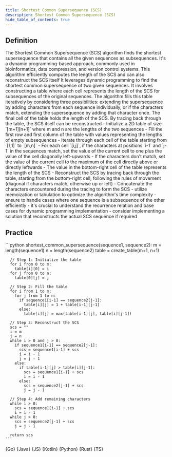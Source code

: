 ```yaml
---
title: Shortest Common Supersequence (SCS)
description: Shortest Common Supersequence (SCS)
hide_table_of_contents: true
---
```





## Definition

<Tabs>
  <TabItem value="definition" label="Definition">
    The Shortest Common Supersequence (SCS) algorithm finds the shortest supersequence that contains all the given sequences as subsequences. It's a dynamic programming-based approach, commonly used in bioinformatics, data compression, and version control systems. This algorithm efficiently computes the length of the SCS and can also reconstruct the SCS itself
  </TabItem>
  <TabItem value="how" label="Explanation">
    It leverages dynamic programming to find the shortest common supersequence of two given sequences. It involves constructing a table where each cell represents the length of the SCS for subsequences of the original sequences. The algorithm fills this table iteratively by considering three possibilities: extending the supersequence by adding characters from each sequence individually, or if the characters match, extending the supersequence by adding that character once. The final cell of the table holds the length of the SCS. By tracing back through the table, the SCS itself can be reconstructed
  </TabItem>
  <TabItem value="guidance" label="Guidance">
    - Initialize a 2D table of size `[m+1][n+1]` where m and n are the lengths of the two sequences
    - Fill the first row and first column of the table with values representing the lengths of empty subsequences
    - Iterate through each cell of the table starting from `[1,1]` to `[m,n]`
    - For each cell `[i,j]`, if the characters at positions `i-1` and `j-1` in the sequences match, set the value of the current cell to one plus the value of the cell diagonally left-upwards
    - If the characters don't match, set the value of the current cell to the maximum of the cell directly above or directly leftwards
    - The value in the bottom-right cell of the table represents the length of the SCS
    - Reconstruct the SCS by tracing back through the table, starting from the bottom-right cell, following the rules of movement (diagonal if characters match, otherwise up or left)
    - Concatenate the characters encountered during the tracing to form the SCS
  </TabItem>
  <TabItem value="tips" label="Tips">
    - utilize memoization or tabulation to optimize the algorithm's time complexity
    - ensure to handle cases where one sequence is a subsequence of the other efficiently
    - it's crucial to understand the recurrence relation and base cases for dynamic programming implementation
    - consider implementing a solution that reconstructs the actual SCS sequence if required
  </TabItem>
</Tabs>

## Practice

<Tabs>
  <TabItem value="practice" label="Practice">
    ```python
    shortest_common_supersequence(sequence1, sequence2):
      m = length(sequence1)
      n = length(sequence2)
      table = create_table(m+1, n+1)

      // Step 1: Initialize the table
      for i from 0 to m:
        table[i][0] = i
      for j from 0 to n:
        table[0][j] = j

      // Step 2: Fill the table
      for i from 1 to m:
        for j from 1 to n:
          if sequence1[i-1] == sequence2[j-1]:
            table[i][j] = 1 + table[i-1][j-1]
          else:
            table[i][j] = max(table[i-1][j], table[i][j-1])

      // Step 3: Reconstruct the SCS
      scs = ""
      i = m
      j = n
      while i > 0 and j > 0:
        if sequence1[i-1] == sequence2[j-1]:
          scs = sequence1[i-1] + scs
          i = i - 1
          j = j - 1
        else:
          if table[i-1][j] > table[i][j-1]:
            scs = sequence1[i-1] + scs
            i = i - 1
          else:
            scs = sequence2[j-1] + scs
            j = j - 1

      // Step 4: Add remaining characters
      while i > 0:
        scs = sequence1[i-1] + scs
        i = i - 1
      while j > 0:
        scs = sequence2[j-1] + scs
        j = j - 1

      return scs
    ```
  </TabItem>
  <TabItem value="solution" label="Solution">
    <Tabs queryString="code">
      <TabItem
        value="go"
        label=""
        attributes={{ title: "Go Lang", className: "code_lang go m" }}
      >
        <CodeBlock language="go">{Go}</CodeBlock>
      </TabItem>
      <TabItem
        value="java"
        label=""
        attributes={{ title: "Java", className: "code_lang java m" }}
      >
        <CodeBlock language="java">{Java}</CodeBlock>
      </TabItem>
      <TabItem
        value="js"
        label=""
        attributes={{ title: "JavaScript", className: "code_lang js m" }}
      >
        <CodeBlock language="js">{JS}</CodeBlock>
      </TabItem>
      <TabItem
        value="kotlin"
        label=""
        attributes={{ title: "Kotlin", className: "code_lang kotlin m" }}
      >
        <CodeBlock language="kotlin">{Kotlin}</CodeBlock>
      </TabItem>
      <TabItem
        value="python"
        label=""
        attributes={{ title: "Python", className: "code_lang python m" }}
      >
        <CodeBlock language="python">{Python}</CodeBlock>
      </TabItem>
      <TabItem
        value="rust"
        label=""
        attributes={{ title: "Rust", className: "code_lang rust m" }}
      >
        <CodeBlock language="rust">{Rust}</CodeBlock>
      </TabItem>
      <TabItem
        value="ts"
        label=""
        attributes={{ title: "TypeScript", className: "code_lang ts m" }}
      >
        <CodeBlock language="ts">{TS}</CodeBlock>
      </TabItem>
    </Tabs>
  </TabItem>
</Tabs>

